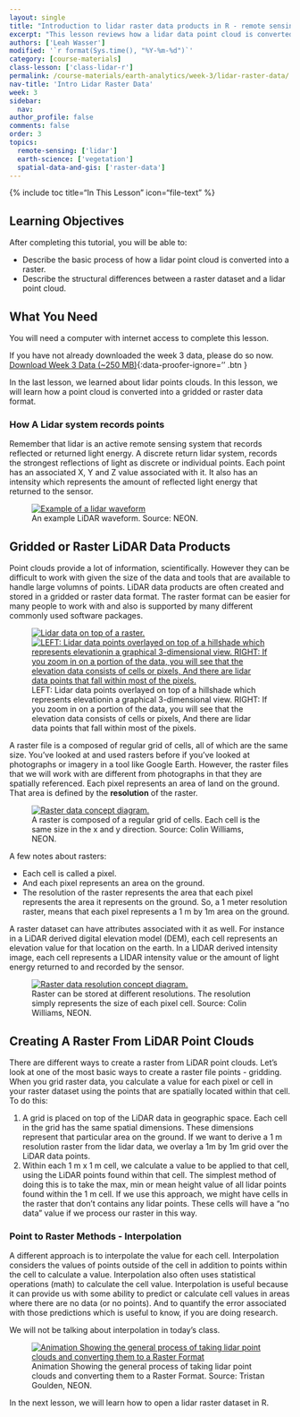 ```yaml
---
layout: single
title: "Introduction to lidar raster data products in R - remote sensing data"
excerpt: "This lesson reviews how a lidar data point cloud is converted to a raster format such as a geotiff."
authors: ['Leah Wasser']
modified: '`r format(Sys.time(), "%Y-%m-%d")`'
category: [course-materials]
class-lesson: ['class-lidar-r']
permalink: /course-materials/earth-analytics/week-3/lidar-raster-data/
nav-title: 'Intro Lidar Raster Data'
week: 3
sidebar:
  nav:
author_profile: false
comments: false
order: 3
topics:
  remote-sensing: ['lidar']
  earth-science: ['vegetation']
  spatial-data-and-gis: ['raster-data']
---
```


{% include toc title="In This Lesson" icon="file-text" %}

<div class='notice--success' markdown="1">

## <i class="fa fa-graduation-cap" aria-hidden="true"></i> Learning Objectives

After completing this tutorial, you will be able to:

* Describe the basic process of how a lidar point cloud is converted into a raster.
* Describe the structural differences between a raster dataset and a lidar point cloud.

## <i class="fa fa-check-square-o fa-2" aria-hidden="true"></i> What You Need

You will need a computer with internet access to complete this lesson.

If you have not already downloaded the week 3 data, please do so now.
[<i class="fa fa-download" aria-hidden="true"></i> Download Week 3 Data (~250 MB)](https://ndownloader.figshare.com/files/7446715){:data-proofer-ignore='' .btn }

</div>

In the last lesson, we learned about lidar points clouds. In this lesson, we
will learn how a point cloud is converted into a gridded or raster data format.


### How A Lidar system records points

Remember that lidar is an active remote sensing system that records reflected
or returned light energy. A discrete return lidar system, records the strongest
reflections of light as discrete or individual points. Each point has an associated
X, Y and Z value associated with it. It also has an intensity which represents
the amount of reflected light energy that returned to the sensor.

<figure>
   <a href="{{ site.url }}/images/course-materials/earth-analytics/week-3/waveform.png" target="_blank">
   <img src="{{ site.url }}/images/course-materials/earth-analytics/week-3/waveform.png" alt="Example of a lidar waveform"></a>
   <figcaption>An example LiDAR waveform. Source: NEON.
   </figcaption>
</figure>


## Gridded or Raster LiDAR Data Products
Point clouds provide a lot of information, scientifically. However they can be
difficult to work with given the size of the data and tools that are available
to handle large volumns of points. LiDAR data products are often
created and stored in a gridded or raster data format. The raster format can be
easier for many people to work with and also is supported by many different
commonly used software packages.

<figure class="half">
   <a href="{{ site.url }}/images/course-materials/earth-analytics/week-3/lidar-points-hill.png">
   <img src="{{ site.url }}/images/course-materials/earth-analytics/week-3/lidar-points-hill.png" alt="Lidar data on top of a raster."></a>
   <a href="{{ site.url }}/images/course-materials/earth-analytics/week-3/lidar-points-hill-zoomout.png">
   <img src="{{ site.url }}/images/course-materials/earth-analytics/week-3/lidar-points-hill-zoomout.png" alt="LEFT: Lidar data points overlayed on top of a hillshade which represents elevationin a graphical 3-dimensional view. RIGHT: If you zoom in on a portion of the data, you will see
   that the elevation data consists of cells or pixels, And there are lidar data
   points that fall within most of the pixels."></a>
   <figcaption>LEFT: Lidar data points overlayed on top of a hillshade which represents elevationin a graphical 3-dimensional view. RIGHT: If you zoom in on a portion of the data, you will see
   that the elevation data consists of cells or pixels, And there are lidar data
   points that fall within most of the pixels.
   </figcaption>
</figure>

A raster file is a composed of regular grid of cells, all of which are the same
size. You've looked at and used rasters before if you've looked at photographs
or imagery in a tool like Google Earth. However, the raster files that we will
work with are different from photographs in that they are spatially referenced.
Each pixel represents an area of land on the ground. That area is defined by
the **resolution** of the raster.


<figure>
   <a href="{{ site.url }}/images/course-materials/earth-analytics/week-3/raster-concept.png" target="_blank">
   <img src="{{ site.url }}/images/course-materials/earth-analytics/week-3/raster-concept.png" alt="Raster data concept diagram."></a>
   <figcaption>A raster is composed of a regular grid of cells. Each cell is the same
   size in the x and y direction. Source: Colin Williams, NEON.
   </figcaption>
</figure>

A few notes about rasters:

-  Each cell is called a pixel.
-  And each pixel represents an area on the ground.
-  The resolution of the raster represents the area that each pixel represents
the area it represents on the ground. So, a 1 meter resolution raster, means that each pixel represents  a 1 m by 1m area on the ground.

A raster dataset can have attributes associated with it as well. For instance in a
LiDAR derived digital elevation model (DEM), each cell represents an elevation
value for that location on the earth. In a LIDAR derived intensity image, each cell
represents a LIDAR intensity value or the amount of light energy returned to and
recorded by the sensor.

<figure>
   <a href="{{ site.url }}/images/course-materials/earth-analytics/week-3/raster-resolution.png" target="_blank">
   <img src="{{ site.url }}/images/course-materials/earth-analytics/week-3/raster-resolution.png" alt="Raster data resolution concept diagram."></a>
   <figcaption>Raster can be stored at different resolutions. The resolution simply
   represents the size of each pixel cell. Source: Colin Williams, NEON.
   </figcaption>
</figure>

## Creating A Raster From LiDAR Point Clouds

There are different ways to create a raster from LiDAR point clouds. Let's look
at one of the most basic ways to create a raster file points - gridding.
When you grid raster data, you calculate a value for each pixel or cell in your
raster dataset using the points that are spatially located within that cell. To
do this:

1. A grid is placed on top of the LiDAR data in geographic space. Each cell in
the grid has the same spatial dimensions. These dimensions represent that
particular area on the ground. If we want to derive a 1 m resolution raster
from the lidar data, we overlay a 1m by 1m grid over the LiDAR data points.
2. Within each 1 m x 1 m cell, we calculate a value to be applied to that cell,
using the LiDAR points found within that cell. The simplest method of doing this
is to take the max, min or mean height value of all lidar points found within
the 1 m cell. If we use this approach, we might have cells in the raster that
don't contains any lidar points. These cells will have a "no data" value if we
process our raster in this way.

### Point to Raster Methods - Interpolation

A different approach is to interpolate the value for each cell. Interpolation
considers the values of points outside of the cell in addition to points within
the cell to calculate a value. Interpolation also often uses statistical operations
(math) to calculate the cell value. Interpolation is useful because it can provide us
with some ability to predict or calculate cell values in areas where there are
no data (or no points). And to quantify the error associated with those predictions
which is useful to know, if you are doing research.

We will not be talking about interpolation in today's class.

<figure>
  <a href="{{ site.url }}/images/course-materials/earth-analytics/week-3/gridding.gif">
  <img src="{{ site.url }}/images/course-materials/earth-analytics/week-3/gridding.gif" alt="Animation Showing the general process of taking lidar point clouds and converting them to a Raster Format"></a>
  <figcaption>
  Animation Showing the general process of taking lidar point clouds and
  converting them to a Raster Format. Source: Tristan Goulden, NEON.
  </figcaption>
</figure>


In the next lesson, we will learn how to open a lidar raster dataset in R.
